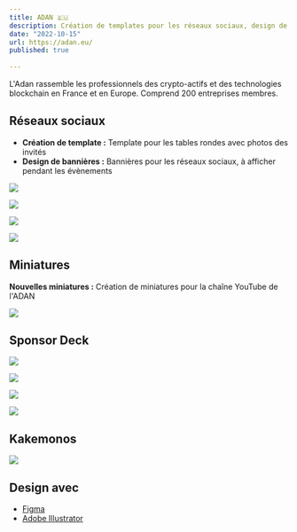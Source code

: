 ```yaml
---
title: ADAN 🇪🇺
description: Création de templates pour les réseaux sociaux, design de miniatures pour youtube, design de NFT, création de Kakemonos et Sponsor Deck.
date: "2022-10-15"
url: https://adan.eu/
published: true
  
---
```


L'Adan rassemble les professionnels des crypto-actifs et des technologies blockchain en France et en Europe. Comprend 200 entreprises membres.

## Réseaux sociaux

- **Création de template :** Template pour les tables rondes avec photos des invités
- **Design de bannières :** Bannières pour les réseaux sociaux, à afficher pendant les évènements



![](/adan-twitter.png)

![](/adan-cff.png)

![](/cff-cool-1.webp)

![](/cff-cool-2.webp)

## Miniatures

**Nouvelles miniatures :** Création de miniatures pour la chaîne YouTube de l'ADAN



![](/adan-youtube.png)

## Sponsor Deck



![](/sponso-1.png)

![](/sponso-2.png)

![](/sponso-3.png)

![](/sponso-4.png)


## Kakemonos



![](/kakemono-nft.png)

## Design avec

- [Figma](https://www.figma.com/)
- [Adobe Illustrator](https://www.adobe.com/fr/products/illustrator.html)